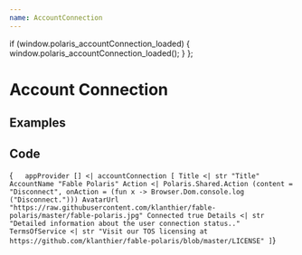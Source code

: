 ```yaml
---
name: AccountConnection
---
```



  if (window.polaris_accountConnection_loaded) {
    window.polaris_accountConnection_loaded();
  }
};

# Account Connection

## Examples

<div ref={load()} id="fable-polaris-accountConnection" className="fable-polaris-accountConnection"></div>

## Code

<SyntaxHighlighter language='fsharp' style={tomorrowNight}>{`    appProvider [] <|
        accountConnection [
            Title <| str "Title"
            AccountName "Fable Polaris"
            Action <| Polaris.Shared.Action (content = "Disconnect", onAction = (fun x -> Browser.Dom.console.log ("Disconnect.")))
            AvatarUrl "https://raw.githubusercontent.com/klanthier/fable-polaris/master/fable-polaris.jpg"
            Connected true
            Details <| str "Detailed information about the user connection status.."
            TermsOfService <| str "Visit our TOS licensing at https://github.com/klanthier/fable-polaris/blob/master/LICENSE"
        ]
`}</SyntaxHighlighter>